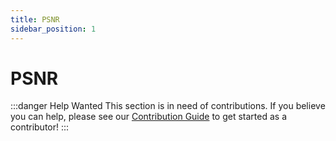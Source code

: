 ```yaml
---
title: PSNR
sidebar_position: 1
---
```


# PSNR

:::danger Help Wanted
This section is in need of contributions. If you believe you can help, please see our [Contribution Guide](../contribution-guide.mdx) to get started as a contributor!
:::